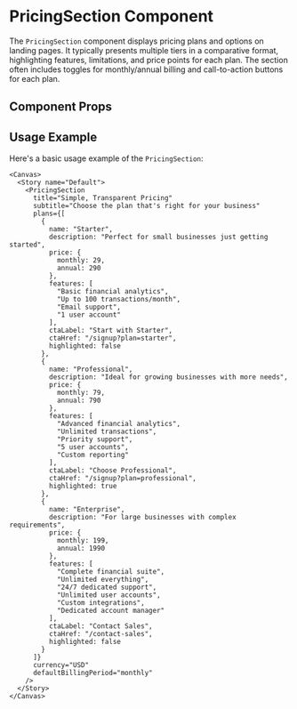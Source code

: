 

<Meta of={PricingSection} />

# PricingSection Component

The `PricingSection` component displays pricing plans and options on landing pages. It typically presents multiple tiers in a comparative format, highlighting features, limitations, and price points for each plan. The section often includes toggles for monthly/annual billing and call-to-action buttons for each plan.

## Component Props

<Canvas of={PricingSection} />

<Controls />

## Usage Example

Here's a basic usage example of the `PricingSection`:

```tsx
<Canvas>
  <Story name="Default">
    <PricingSection
      title="Simple, Transparent Pricing"
      subtitle="Choose the plan that's right for your business"
      plans={[
        {
          name: "Starter",
          description: "Perfect for small businesses just getting started",
          price: {
            monthly: 29,
            annual: 290
          },
          features: [
            "Basic financial analytics",
            "Up to 100 transactions/month",
            "Email support",
            "1 user account"
          ],
          ctaLabel: "Start with Starter",
          ctaHref: "/signup?plan=starter",
          highlighted: false
        },
        {
          name: "Professional",
          description: "Ideal for growing businesses with more needs",
          price: {
            monthly: 79,
            annual: 790
          },
          features: [
            "Advanced financial analytics",
            "Unlimited transactions",
            "Priority support",
            "5 user accounts",
            "Custom reporting"
          ],
          ctaLabel: "Choose Professional",
          ctaHref: "/signup?plan=professional",
          highlighted: true
        },
        {
          name: "Enterprise",
          description: "For large businesses with complex requirements",
          price: {
            monthly: 199,
            annual: 1990
          },
          features: [
            "Complete financial suite",
            "Unlimited everything",
            "24/7 dedicated support",
            "Unlimited user accounts",
            "Custom integrations",
            "Dedicated account manager"
          ],
          ctaLabel: "Contact Sales",
          ctaHref: "/contact-sales",
          highlighted: false
        }
      ]}
      currency="USD"
      defaultBillingPeriod="monthly"
    />
  </Story>
</Canvas>
``` 
